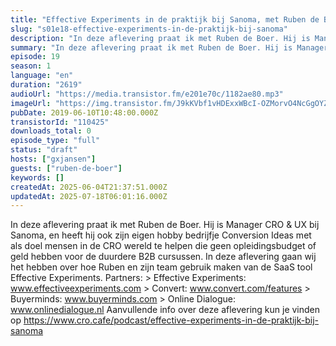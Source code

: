 ```yaml
---
title: "Effective Experiments in de praktijk bij Sanoma, met Ruben de Boer"
slug: "s01e18-effective-experiments-in-de-praktijk-bij-sanoma"
description: "In deze aflevering praat ik met Ruben de Boer. Hij is Manager CRO & UX bij Sanoma, en heeft hij ook zijn eigen hobby bedrijfje Conversion Ideas met als doel mensen in de CRO wereld te helpen die geen opleidingsbudget of geld hebben voor de duurdere B2B cursussen. In deze aflevering gaan wij het hebben over hoe Ruben en zijn team gebruik maken van de SaaS tool Effective Experiments. Partners: > Effective Experiments: www.effectiveexperiments.com > Convert: www.convert.com/features > Buyerminds: www.buyerminds.com > Online Dialogue: www.onlinedialogue.nl Aanvullende info over deze aflevering kun je vinden op https://www.cro.cafe/podcast/effective-experiments-in-de-praktijk-bij-sanoma"
summary: "In deze aflevering praat ik met Ruben de Boer. Hij is Manager CRO & UX bij Sanoma, en heeft hij ook zijn eigen hobby bedrijfje Conversion Ideas met als doel mensen in de CRO wereld te helpen die geen opleidingsbudget of geld hebben voor de duurdere B2B cursussen.\r\nIn deze aflevering gaan wij het hebben over hoe Ruben en zijn team gebruik maken van de SaaS tool Effective Experiments.\r\n\r\nPartners:\r\n> Effective Experiments: www.effectiveexperiments.com\r\n> Convert: www.convert.com/features\r\n> Buyerminds: www.buyerminds.com\r\n> Online Dialogue: www.onlinedialogue.nl\r\n\r\nAanvullende info over deze aflevering kun je vinden op https://www.cro.cafe/podcast/effective-experiments-in-de-praktijk-bij-sanoma"
episode: 19
season: 1
language: "en"
duration: "2619"
audioUrl: "https://media.transistor.fm/e201e70c/1182ae80.mp3"
imageUrl: "https://img.transistor.fm/J9kKVbf1vHDExxWBcI-OZMorvO4NcGgOYZIMdESVvyg/rs:fill:3000:3000:1/q:60/aHR0cHM6Ly9pbWct/dXBsb2FkLXByb2R1/Y3Rpb24udHJhbnNp/c3Rvci5mbS9lcGlz/b2RlLzExMDQyNS8x/NjAyMDc1MDkwLWFy/dHdvcmsuanBn.webp"
pubDate: 2019-06-10T10:48:00.000Z
transistorId: "110425"
downloads_total: 0
episode_type: "full"
status: "draft"
hosts: ["gxjansen"]
guests: ["ruben-de-boer"]
keywords: []
createdAt: 2025-06-04T21:37:51.000Z
updatedAt: 2025-07-18T06:01:16.000Z
---
```


In deze aflevering praat ik met Ruben de Boer. Hij is Manager CRO & UX bij Sanoma, en heeft hij ook zijn eigen hobby bedrijfje Conversion Ideas met als doel mensen in de CRO wereld te helpen die geen opleidingsbudget of geld hebben voor de duurdere B2B cursussen. In deze aflevering gaan wij het hebben over hoe Ruben en zijn team gebruik maken van de SaaS tool Effective Experiments. Partners: > Effective Experiments: www.effectiveexperiments.com > Convert: www.convert.com/features > Buyerminds: www.buyerminds.com > Online Dialogue: www.onlinedialogue.nl Aanvullende info over deze aflevering kun je vinden op https://www.cro.cafe/podcast/effective-experiments-in-de-praktijk-bij-sanoma
